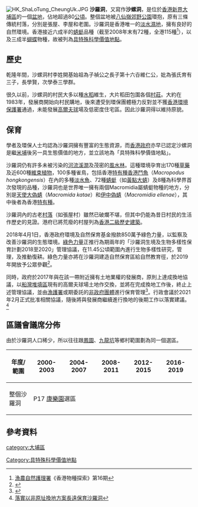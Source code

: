 [[File:HK_ShaLoTung_CheungUk.JPG|thumb]] 
'''沙羅洞'''，又寫作'''沙螺洞'''，是位於[[香港|香港]][[新界|新界]][[大埔區|大埔區]]的一個[[盆地|盆地]]，佔地超過80[[公頃|公頃]]。整個盆地被[[八仙嶺郊野公園|八仙嶺郊野公園]]環抱，原有三條傳統村落，分別是張屋、李屋和老圍。沙羅洞是香港唯一的[[淡水|淡水]][[濕地|濕地]]，擁有良好的自然環境。香港接近六成半的[[蜻蜓|蜻蜓]]品種（截至2008年末有72種，全港115種<ref>[[漁農自然護理署|漁農自然護理署]]《香港物種探索》第16期</ref>），以及三成半[[蝴蝶|蝴蝶]]物種，故被列為[[具特殊科學價值地點|具特殊科學價值地點]]。

== 歷史 ==

乾隆年間，沙螺洞村李姓開基始祖為子禎公之長子第十六卋維仁公，妣為張氏育有三子，長學賢，次學泰三學群。

很久以前，沙螺洞的村民大多以種[[水稻|水稻]]維生，大片稻田包圍各個[[村莊|村莊]]。大約在1983年，發展商開始向村民購地，後來遭受到環保團體極力反對並不獲[[香港環境保護署|香港環境保護署]]通過，未能發展[[高爾夫球|高爾夫球]]場及低密度住宅區。因此沙羅洞得以維持原貌。

== 保育 ==
學者及環保人士均認為沙羅洞擁有豐富的生態資源，而[[香港政府|香港政府]]亦早已認定沙螺洞是繼[[米埔|米埔]]後另一具生態價值的地方，並立該地為「具特殊科學價值地點」。

沙羅洞仍有許多未被污染的[[河流|河流]][[溪澗|溪澗]]及茂密的[[風水林|風水林]]。這種環境孕育出170種[[草藥|草藥]]及近600種[[維束植物|維束植物]]，100多種雀鳥，包括香港[[特有種|特有種]][[香港鬥魚|香港鬥魚]]（''Macropodus hongkongensis''）在內的多種[[淡水魚|淡水魚]]、72種[[蜻蜓|蜻蜓]]（如[[黃點大蜻|黃點大蜻]]）及8種為科學界首次發現的品種，沙羅洞也是世界唯一擁有兩個Macromidia屬蜻蜓物種的地方，分別是[[天使大偽蜻|天使大偽蜻]]（''Macromida katae''）和[[伊中偽蜻|伊中偽蜻]]（''Macromidia ellenae''），其中後者為香港[[特有種|特有種]]。

沙羅洞內的古老[[村落|村落]]（如張屋村）雖然已破爛不堪，但其中仍能為昔日村民的生活作歷史的見證。港府已將荒廢的村屋列為[[香港二級歷史建築|香港二級歷史建築]]。

2018年4月1日，香港政府環境及自然保育基金撥款850萬予綠色力量，以監察及改善沙羅洞的生態環境。[[綠色力量|綠色力量]]正推行為期兩年的「沙羅洞生境及生物多樣性保育計劃2018至2020」管理協議，在11.45公頃範圍內進行生物多樣性研究，管理，及推動復耕。綠色力量亦將在沙羅洞建造自然保育區給自然教育徑，於2019年開放予公眾參觀<ref>{{Cite web|url=https://hk.news.appledaily.com/local/realtime/article/20181105/58872276?fbclid=IwAR21kPCdu03N9E7GGRCCFIGfL2zstG80u81gDSDrl3HD4Ba4g_gMpwPqV60|title=政府買起「蜻蜓天堂」保育 環團獲撥款修復沙螺洞|accessdate=2018-11-05|work=Apple Daily 蘋果日報|archive-date=2018-11-06|archive-url=https://web.archive.org/web/20181106092841/https://hk.news.appledaily.com/local/realtime/article/20181105/58872276?fbclid=IwAR21kPCdu03N9E7GGRCCFIGfL2zstG80u81gDSDrl3HD4Ba4g_gMpwPqV60|dead-url=no}}</ref>。

同時，政府於2017年與在該一帶附近擁有土地業權的發展商，原則上達成換地協議，以[[船灣堆填區|船灣堆填區]]現有的高爾夫球場土地作交換，並將在完成換地工作後，終止上述管理協議，並由[[漁農自然護理署|漁護署]]或期委託的[[非政府组织|非政府團體]]進行保育管理<ref>{{Cite news|url=https://www.hk01.com/%E7%A4%BE%E6%9C%83%E6%96%B0%E8%81%9E/254340/%E8%9C%BB%E8%9C%93%E5%A4%A9%E5%A0%82%E9%81%AD%E6%8A%BD%E4%B9%BE-%E6%BF%95%E5%9C%B0%E9%9D%A2%E7%A9%8D7%E5%B9%B4%E8%B7%8C%E9%80%BE8%E6%88%90-%E7%92%B0%E5%9C%98%E5%BB%BA%E4%BA%BA%E5%B7%A5%E6%BF%95%E5%9C%B0%E5%BE%A9%E8%82%B2%E7%94%9F%E6%85%8B|title=蜻蜓天堂遭抽乾　濕地面積7年跌逾8成　環團建人工濕地復育生態|last=勞敏儀|date=2018-11-05|newspaper=香港01|accessdate=2018-11-05|language=zh-HK|archive-date=2018-11-05|archive-url=https://web.archive.org/web/20181105132821/https://www.hk01.com/%E7%A4%BE%E6%9C%83%E6%96%B0%E8%81%9E/254340/%E8%9C%BB%E8%9C%93%E5%A4%A9%E5%A0%82%E9%81%AD%E6%8A%BD%E4%B9%BE-%E6%BF%95%E5%9C%B0%E9%9D%A2%E7%A9%8D7%E5%B9%B4%E8%B7%8C%E9%80%BE8%E6%88%90-%E7%92%B0%E5%9C%98%E5%BB%BA%E4%BA%BA%E5%B7%A5%E6%BF%95%E5%9C%B0%E5%BE%A9%E8%82%B2%E7%94%9F%E6%85%8B|dead-url=no}}</ref>。行政會議於2021年2月正式批准相關協議，隨後將與發展商繼續進行換地的後期工作以落實建議。<ref>[https://www.info.gov.hk/gia/general/202102/10/P2021021000409.htm 落實以非原址換地方案長遠保育沙羅洞]</ref>

==區議會議席分佈==
由於沙羅洞人口稀少，所以往往跟[[鳳園谷|鳳園]]、[[九龍坑|九龍坑]]等鄉村範圍劃為同一個選區。

{| class=wikitable
!年度/範圍!!2000-2003!!2004-2007!!2008-2011!!2012-2015!!2016-2019
|-
|整個沙羅洞||colspan=5|P17 [[康樂園_(選區)|康樂園]]選區
|}

==參考資料==
{{Commonscat|Sha Lo Tung}}
<references />


[[category:大埔區|category:大埔區]]
[[Category:具特殊科學價值地點|Category:具特殊科學價值地點]]